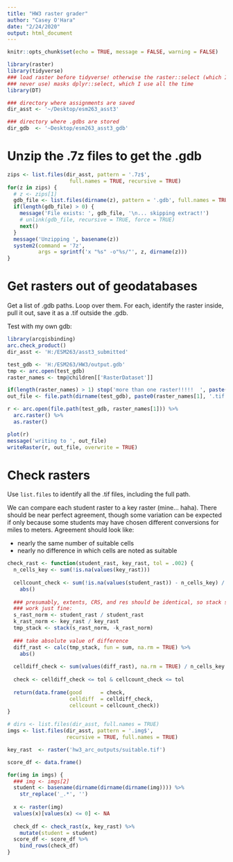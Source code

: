 ```yaml
---
title: "HW3 raster grader"
author: "Casey O'Hara"
date: "2/24/2020"
output: html_document
---
```


```r
knitr::opts_chunk$set(echo = TRUE, message = FALSE, warning = FALSE)

library(raster) 
library(tidyverse)
### load raster before tidyverse! otherwise the raster::select (which I
### never use) masks dplyr::select, which I use all the time
library(DT)

### directory where assignments are saved
dir_asst <- '~/Desktop/esm263_asst3' 

### directory where .gdbs are stored
dir_gdb  <- '~Desktop/esm263_asst3_gdb'

```

# Unzip the .7z files to get the .gdb

```r
zips <- list.files(dir_asst, pattern = '.7z$',
                    full.names = TRUE, recursive = TRUE)
for(z in zips) {
  # z <- zips[1]
  gdb_file <- list.files(dirname(z), pattern = '.gdb', full.names = TRUE)
  if(length(gdb_file) > 0) {
    message('File exists: ', gdb_file, '\n... skipping extract!')
    # unlink(gdb_file, recursive = TRUE, force = TRUE)
    next()
  }
  message('Unzipping ', basename(z))
  system2(command = '7z',
          args = sprintf('x "%s" -o"%s/"', z, dirname(z)))
}
```

# Get rasters out of geodatabases

Get a list of .gdb paths.  Loop over them.  For each, identify the raster inside, pull it out, save it as a .tif outside the .gdb.

Test with my own gdb:
```r
library(arcgisbinding)
arc.check_product()
dir_asst <- 'H:/ESM263/asst3_submitted'

test_gdb <- 'H:/ESM263/HW3/output.gdb'
tmp <- arc.open(test_gdb)
raster_names <- tmp@children[['RasterDataset']]

if(length(raster_names) > 1) stop('more than one raster!!!!!  ', paste(raster_names, collapse = ', '))
out_file <- file.path(dirname(test_gdb), paste0(raster_names[1], '.tif'))

r <- arc.open(file.path(test_gdb, raster_names[1])) %>%
  arc.raster() %>%
  as.raster()

plot(r)
message('writing to ', out_file)
writeRaster(r, out_file, overwrite = TRUE)
```

# Check rasters

Use `list.files` to identify all the .tif files, including the full path.  

We can compare each student raster to a key raster (mine... haha).  There should be near perfect agreement, though some variation can be expected if only because some students may have chosen different conversions for miles to meters.  Agreement should look like:

* nearly the same number of suitable cells
* nearly no difference in which cells are noted as suitable

```r
check_rast <- function(student_rast, key_rast, tol = .002) {
  n_cells_key <- sum(!is.na(values(key_rast)))
  
  cellcount_check <- sum(!is.na(values(student_rast)) - n_cells_key) / n_cells_key %>%
    abs()
  
  ### presumably, extents, CRS, and res should be identical, so stack should
  ### work just fine:
  s_rast_norm <- student_rast / student_rast
  k_rast_norm <- key_rast / key_rast
  tmp_stack <- stack(s_rast_norm, -k_rast_norm)
  
  ### take absolute value of difference 
  diff_rast <- calc(tmp_stack, fun = sum, na.rm = TRUE) %>%
    abs()
  
  celldiff_check <- sum(values(diff_rast), na.rm = TRUE) / n_cells_key
  
  check <- celldiff_check <= tol & cellcount_check <= tol
  
  return(data.frame(good      = check, 
                    celldiff  = celldiff_check, 
                    cellcount = cellcount_check))
}

```


```r
# dirs <- list.files(dir_asst, full.names = TRUE)
imgs <- list.files(dir_asst, pattern = '.img$',
                   recursive = TRUE, full.names = TRUE)

key_rast  <- raster('hw3_arc_outputs/suitable.tif')

score_df <- data.frame()

for(img in imgs) {
  ### img <- imgs[2]
  student <- basename(dirname(dirname(dirname(img)))) %>%
    str_replace('_.*', '')
  
  x <- raster(img)
  values(x)[values(x) <= 0] <- NA
  
  check_df <- check_rast(x, key_rast) %>%
    mutate(student = student)
  score_df <- score_df %>%
    bind_rows(check_df)
}

```
